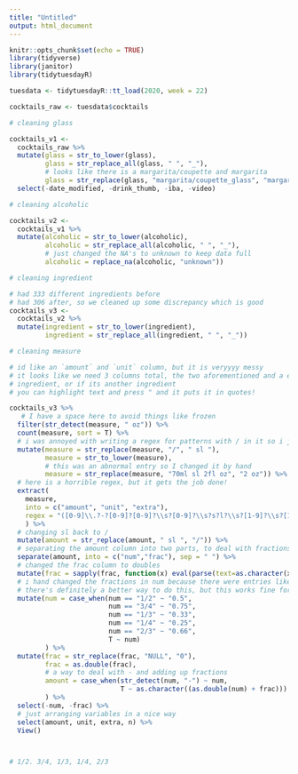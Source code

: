 ```yaml
---
title: "Untitled"
output: html_document
---
```


```r
knitr::opts_chunk$set(echo = TRUE)
library(tidyverse)
library(janitor)
library(tidytuesdayR)
```

```r
tuesdata <- tidytuesdayR::tt_load(2020, week = 22)

cocktails_raw <- tuesdata$cocktails
```

```r
# cleaning glass

cocktails_v1 <- 
  cocktails_raw %>%
  mutate(glass = str_to_lower(glass),
         glass = str_replace_all(glass, " ", "_"),
         # looks like there is a margarita/coupette and margarita
         glass = str_replace(glass, "margarita/coupette_glass", "margarita_glass")) %>%
  select(-date_modified, -drink_thumb, -iba, -video)

# cleaning alcoholic

cocktails_v2 <-
  cocktails_v1 %>% 
  mutate(alcoholic = str_to_lower(alcoholic),
         alcoholic = str_replace_all(alcoholic, " ", "_"),
         # just changed the NA's to unknown to keep data full
         alcoholic = replace_na(alcoholic, "unknown"))

# cleaning ingredient

# had 333 different ingredients before
# had 306 after, so we cleaned up some discrepancy which is good
cocktails_v3 <-
  cocktails_v2 %>%
  mutate(ingredient = str_to_lower(ingredient),
         ingredient = str_replace_all(ingredient, " ", "_")) 

# cleaning measure

# id like an `amount` and `unit` column, but it is veryyyy messy
# it looks like we need 3 columns total, the two aforementioned and a either `TRUE` to indicate original
# ingredient, or if its another ingredient
# you can highlight text and press " and it puts it in quotes!

cocktails_v3 %>%
   # I have a space here to avoid things like frozen
  filter(str_detect(measure, " oz")) %>% 
  count(measure, sort = T) %>%
  # i was annoyed with writing a regex for patterns with / in it so i just replaced all / with sl
  mutate(measure = str_replace(measure, "/", " sl "),
         measure = str_to_lower(measure),
         # this was an abnormal entry so I changed it by hand
         measure = str_replace(measure, "70ml sl 2fl oz", "2 oz")) %>%
  # here is a horrible regex, but it gets the job done!
  extract(
    measure,
    into = c("amount", "unit", "extra"),
    regex = "([0-9]\\.?-?[0-9]?[0-9]?\\s?[0-9]?\\s?s?l?\\s?[1-9]?\\s?[1-9]?[0-9]?)(oz)(\\s[a-z].*)?"
    ) %>%
  # changing sl back to /
  mutate(amount = str_replace(amount, " sl ", "/")) %>% 
  # separating the amount column into two parts, to deal with fractions individually
  separate(amount, into = c("num","frac"), sep = " ") %>%
  # changed the frac column to doubles 
  mutate(frac = sapply(frac, function(x) eval(parse(text=as.character(x))))) %>%
  # i hand changed the fractions in num because there were entries like 2-3 
  # there's definitely a better way to do this, but this works fine for this small exercise
  mutate(num = case_when(num == "1/2" ~ "0.5",
                         num == "3/4" ~ "0.75",
                         num == "1/3" ~ "0.33",
                         num == "1/4" ~ "0.25",
                         num == "2/3" ~ "0.66",
                         T ~ num)
         ) %>%
  mutate(frac = str_replace(frac, "NULL", "0"),
         frac = as.double(frac),
         # a way to deal with - and adding up fractions
         amount = case_when(str_detect(num, "-") ~ num,
                            T ~ as.character((as.double(num) + frac)))
         ) %>% 
  select(-num, -frac) %>%
  # just arranging variables in a nice way
  select(amount, unit, extra, n) %>% 
  View()



# 1/2. 3/4, 1/3, 1/4, 2/3


                                       
```

